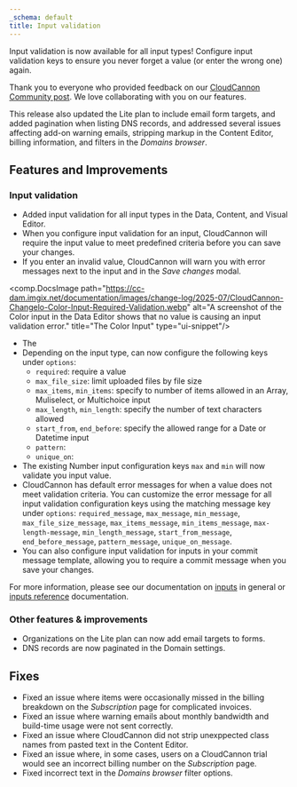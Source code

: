 ```yaml
---
_schema: default
title: Input validation
---
```

Input validation is now available for all input types! Configure input validation keys to ensure you never forget a value (or enter the wrong one) again.

Thank you to everyone who provided feedback on our [CloudCannon Community post](https://community.cloudcannon.com/t/upcoming-input-validation-feature/235). We love collaborating with you on our features.

This release also updated the Lite plan to include email form targets, and added pagination when listing DNS records, and addressed several issues affecting add-on warning emails, stripping markup in the Content Editor, billing information, and filters in the *Domains browser*.

## Features and Improvements

### Input validation

* Added input validation for all input types in the Data, Content, and Visual Editor.
* When you configure input validation for an input, CloudCannon will require the input value to meet predefined criteria before you can save your changes.
* If you enter an invalid value, CloudCannon will warn you with error messages next to the input and in the *Save changes* modal.

<comp.DocsImage path="https://cc-dam.imgix.net/documentation/images/change-log/2025-07/CloudCannon-Changelo-Color-Input-Required-Validation.webp" alt="A screenshot of the Color input in the Data Editor shows that no value is causing an input validation error." title="The Color Input" type="ui-snippet"/>

* The
* Depending on the input type, can now configure the following keys under `options`:
  * `required`: require a value
  * `max_file_size`: limit uploaded files by file size
  * `max_items`, `min_items`: specify to number of items allowed in an Array, Muliselect, or Multichoice input
  * `max_length`, `min_length`: specify the number of text characters allowed
  * `start_from`, `end_before`: specify the allowed range for a Date or Datetime input
  * `pattern`:
  * `unique_on`:
* The existing Number input configuration keys `max` and `min` will now validate you input value.
* CloudCannon has default error messages for when a value does not meet validation criteria. You can customize the error message for all input validation configuration keys using the matching message key under `options`: `required_message`, `max_message`, `min_message`, `max_file_size_message`, `max_items_message`, `min_items_message`, `max-length-message`, `min_length_message`, `start_from_message`, `end_before_message`, `pattern_message`, `unique_on_message`.
* You can also configure input validation for inputs in your commit message template, allowing you to require a commit message when you save your changes.

For more information, please see our documentation on [inputs](/documentation/articles/what-are-inputs/) in general or [inputs reference](/documentation/articles/inputs-reference/) documentation.

### Other features & improvements

* Organizations on the Lite plan can now add email targets to forms.
* DNS records are now paginated in the Domain settings.

## Fixes

* Fixed an issue where items were occasionally missed in the billing breakdown on the *Subscription* page for complicated invoices.
* Fixed an issue where warning emails about monthly bandwidth and build-time usage were not sent correctly.
* Fixed an issue where CloudCannon did not strip unexppected class names from pasted text in the Content Editor.
* Fixed an issue where, in some cases, users on a CloudCannon trial would see an incorrect billing number on the *Subscription* page.
* Fixed incorrect text in the *Domains browser* filter options.